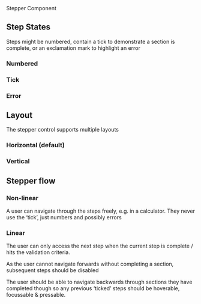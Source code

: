 
<Meta of={Stepper} />
<Title>Components/Stepper</Title>
<Subtitle>Stepper Component</Subtitle>

<Primary />
<Controls />

## Step States

Steps might be numbered, contain a tick to demonstrate a section is complete, or an exclamation mark to highlight an error

### Numbered

<Canvas of={Stepper.DefaultState} />

### Tick

<Canvas of={Stepper.CompletedState} />

### Error

<Canvas of={Stepper.ErrorState} />

## Layout

The stepper control supports multiple layouts

### Horizontal (default)

<Canvas of={Stepper.HorizontalLayout} />

### Vertical

<Canvas of={Stepper.VerticalLayout} />

## Stepper flow

### Non-linear

A user can navigate through the steps freely, e.g. in a calculator. They never use the ‘tick’, just numbers and possibly errors

<Canvas of={Stepper.NonLinearFlow} />

### Linear

The user can only access the next step when the current step is complete / hits the validation criteria.

As the user cannot navigate forwards without completing a section, subsequent steps should be disabled

The user should be able to navigate backwards through sections they have completed though so any previous ‘ticked’ steps should be hoverable, focussable & pressable.

<Canvas of={Stepper.LinearFlow} />
